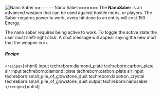 ![Nano Saber](/mods/techreborn/nanosaber_3.png) =======Nano
Saber======= The **NanoSaber** is an advanced weapon that can be
used against hostile mobs, or players. The Saber requires power to work,
every hit done to an entity will cost 150 Energy.

The nano saber requires being active to work. To toggle the active state
the user must shift-right click. A chat message will appear saying the
new mod that the weapon is in.

##### Recipe

`<recipe>`{=html} input techreborn:diamond_plate techreborn:carbon_plate
air input techreborn:diamond_plate techreborn:carbon_plate air input
techreborn:small_pile_of_glowstone_dust techreborn:lapotron_crystal
techreborn:small_pile_of_glowstone_dust output techreborn:nanosaber
`</recipe>`{=html}
